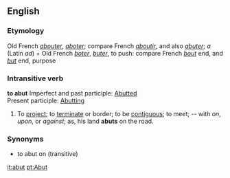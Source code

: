 ==English==
===Etymology===
Old French ''[[abouter]]'', ''[[aboter]]''; compare French ''[[aboutir]]'', and also ''[[abuter]]''; ''a'' (Latin ''ad'') + Old French ''[[boter]]'', ''[[buter]]'', to push: compare French ''[[bout]]'' end, and ''[[but]]'' end, purpose
===Intransitive verb===
'''to abut''' Imperfect and past participle: [[Abutted]]<br>
Present participle: [[Abutting]]
#To [[project]]; to [[terminate]] or border; to be [[contiguous]]; to meet; -- with ''on'', ''upon'', or ''against''; as, his land '''abuts''' on the road.
===Synonyms===
* to abut on (transitive)

[[it:abut]]
[[pt:Abut]]